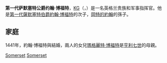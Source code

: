 {{unreferenced|time=2014-05-08T03:54:00+00:00}}
{{noteTA
|1=zh-cn:萨默塞特; zh-hk:森麻實; zh-tw:索美塞特; zh-sg:索美塞; zh-hant:薩默塞特;
|2=zh-cn:博福特; zh-tw:博福特; zh-hant:蒲福;
}}
{{Infobox noble
| name        = 约翰·博福特
| title       = 萨默塞特公爵
| birth_date  = 1403年
| death_date  = {{death date and age|1444|5|27|1403|1|1}}
| noble family= [[博福特家族|博福特家族]]
| father      = [[第一代薩默塞特伯爵約翰·博福特|第一代薩默塞特伯爵約翰·博福特]]
| mother      = 瑪格麗特·霍蘭
}}

'''第一代萨默塞特公爵约翰·博福特'''，[[嘉德勋章|KG]]（{{lang|en|John Beaufort, 1st Duke of Somerset}}，{{bd|1403年||1444年|5月27日}}）是一名英格兰贵族和军事指挥官。他是[[第一代薩默塞特伯爵約翰·博福特|第一代薩默塞特伯爵約翰·博福特]]的次子，[[岡特的約翰|岡特的約翰]]的孫子。

==家庭==
1441年，約翰·博福特與{{le|瑪格麗特·比徹姆|Margaret Beauchamp of Bletso}}結婚，兩人的女兒[[瑪格麗特·博福特女領主|瑪格麗特·博福特]]是[[亨利七世_(英格蘭)|亨利七世]]的母親。

{{薩默塞特公爵}}
[[Category:萨默塞特公爵|Somerset]]
[[Category:英格兰伯爵|Somerset]]